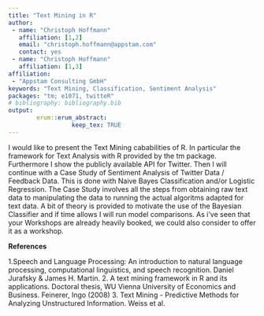 ```yaml
---
title: "Text Mining in R"
author:
 - name: "Christoph Hoffmann"
   affiliation: [1,2]
   email: "christoph.hoffmann@appstam.com"
   contact: yes
 - name: "Christoph Hoffmann"
   affiliation: [1,3]
affiliation:
 - "Appstam Consulting GmbH"
keywords: "Text Mining, Classification, Sentiment Analysis"
packages: "tm; e1071, twitteR"
# bibliography: bibliography.bib
output:  
        erum::erum_abstract:
                  keep_tex: TRUE
---
```


I would like to present the Text Mining cababilities of R. In particular
the framework for Text Analysis with R provided by the tm package.
Furthermore I show the publicly available API for Twitter. Then I will
continue with a Case Study of Sentiment Analysis of Twitter Data /
Feedback Data. This is done with Naive Bayes Classification and/or
Logistic Regression. The Case Study involves all the steps from
obtaining raw text data to manipulating the data to running the actual
algoritms adapted for text data. A bit of theory is provided to motivate
the use of the Bayesian Classifier and if time allows I will run model
comparisons. As i've seen that your Workshops are already heavily
booked, we could also consider to offer it as a workshop.

**References**

1.Speech and Language Processing: An introduction to natural language
processing, computational linguistics, and speech recognition. Daniel
Jurafsky & James H. Martin. 2. A text mining framework in R and its
applications. Doctoral thesis, WU Vienna University of Economics and
Business. Feinerer, Ingo (2008) 3. Text Mining - Predictive Methods for
Analyzing Unstructured Information. Weiss et al.
